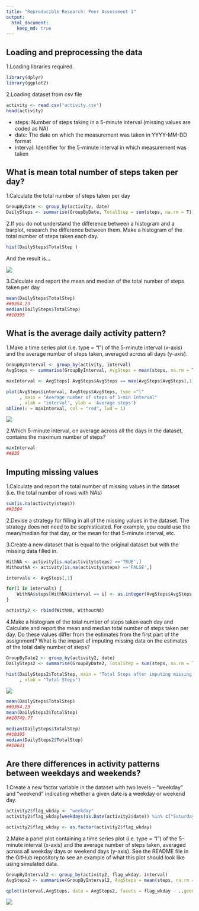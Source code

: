 ```yaml
---
title: "Reproducible Research: Peer Assessment 1"
output: 
  html_document:
    keep_md: true
---
```



## Loading and preprocessing the data

1.Loading libraries required.
```r
library(dplyr)
library(ggplot2)
```

2.Loading dataset from csv file
```r
activity <- read.csv("activity.csv")
head(activity)
```
* steps: Number of steps taking in a 5-minute interval (missing values are coded as NA)
* date: The date on which the measurement was taken in YYYY-MM-DD format
* interval: Identifier for the 5-minute interval in which measurement was taken


## What is mean total number of steps taken per day?

1.Calculate the total number of steps taken per day
```r
GroupByDate <- group_by(activity, date)
DailySteps <- summarise(GroupByDate, TotalStep = sum(steps, na.rm = T))
```

2.If you do not understand the difference between a histogram and a barplot, research the difference between them. Make a histogram of the total number of steps taken each day.
```r
hist(DailySteps$TotalStep )
```
And the result is...

![](https://github.com/hanky74/RepData_PeerAssessment1/blob/master/figure/Rplot.png)


3.Calculate and report the mean and median of the total number of steps taken per day
```r
mean(DailySteps$TotalStep)
##9354.23
median(DailySteps$TotalStep)
##10395
```

## What is the average daily activity pattern?
1.Make a time series plot (i.e. type = "l") of the 5-minute interval (x-axis) and the average number of steps taken, averaged across all days (y-axis).

```r
GroupByInterval <- group_by(activity, interval)
AvgSteps <- summarise(GroupByInterval, AvgSteps = mean(steps, na.rm = T))

maxInterval <- AvgSteps[ AvgSteps$AvgSteps == max(AvgSteps$AvgSteps),1]

plot(AvgSteps$interval, AvgSteps$AvgSteps, type ="l"
     , main = "Average number of steps of 5-min Interval"
     , xlab = "interval", ylab = 'Average steps')
abline(v = maxInterval, col = "red", lwd = 1)
```
![](https://github.com/hanky74/RepData_PeerAssessment1/blob/master/figure/Rplot02.png)

2.Which 5-minute interval, on average across all the days in the dataset, contains the maximum number of steps?
```r
maxInterval
##835
```


## Imputing missing values
1.Calculate and report the total number of missing values in the dataset (i.e. the total number of rows with NAs)
```r
sum(is.na(activity$steps))
##2304
```

2.Devise a strategy for filling in all of the missing values in the dataset. The strategy does not need to be sophisticated. For example, you could use the mean/median for that day, or the mean for that 5-minute interval, etc.


3.Create a new dataset that is equal to the original dataset but with the missing data filled in.
```r
WithNA <- activity[is.na(activity$steps) =='TRUE',] 
WithoutNA <- activity[is.na(activity$steps) =='FALSE',] 

intervals <- AvgSteps[,1]

for(i in intervals) {
    WithNA$steps[WithNA$interval == i] <- as.integer(AvgSteps$AvgSteps[AvgSteps$interval == i])
}

activity2 <- rbind(WithNA, WithoutNA)
```

4.Make a histogram of the total number of steps taken each day and Calculate and report the mean and median total number of steps taken per day. Do these values differ from the estimates from the first part of the assignment? What is the impact of imputing missing data on the estimates of the total daily number of steps?

```r
GroupByDate2 <- group_by(activity2, date)
DailySteps2 <- summarise(GroupByDate2, TotalStep = sum(steps, na.rm = T))

hist(DailySteps2$TotalStep, main = "Total Steps after imputing missing data"
     , xlab = "Total Steps")

```
![](https://github.com/hanky74/RepData_PeerAssessment1/blob/master/figure/Rplot04.png)
```r

mean(DailySteps$TotalStep)
##9354.23
mean(DailySteps2$TotalStep)
##10749.77

median(DailySteps$TotalStep)
##10395
median(DailySteps2$TotalStep)
##10641
```

## Are there differences in activity patterns between weekdays and weekends?
1.Create a new factor variable in the dataset with two levels – “weekday” and "weekend" indicating whether a given date is a weekday or weekend day.

```r
activity2$flag_wkday <- "weekday"
activity2$flag_wkday[weekdays(as.Date(activity2$date)) %in% c("Saturday","Sunday")] <- "weekend"

activity2$flag_wkday <- as.factor(activity2$flag_wkday)
```
2.Make a panel plot containing a time series plot (i.e. type = "l") of the 5-minute interval (x-axis) and the average number of steps taken, averaged across all weekday days or weekend days (y-axis). See the README file in the GitHub repository to see an example of what this plot should look like using simulated data.

```r
GroupByInterval2 <- group_by(activity2, flag_wkday, interval)
AvgSteps2 <- summarise(GroupByInterval2, AvgSteps = mean(steps, na.rm = T))

qplot(interval,AvgSteps, data = AvgSteps2, facets = flag_wkday ~ .,geom = "line")
```
![](https://github.com/hanky74/RepData_PeerAssessment1/blob/master/figure/Rplot03.png)



